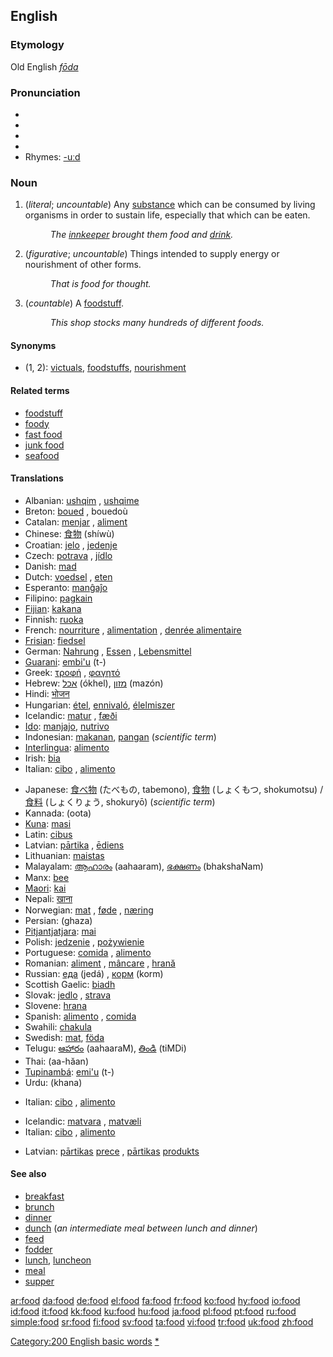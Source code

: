 ==English==

{{rank|respect|that's|Christian|745|food|trying|states|wished}}

===Etymology===
Old English ''[[fōda]]''

===Pronunciation===
* {{AHD|/fo͞od/}}
* {{IPA|/fuːd/}}
* {{SAMPA|/fu:d/}}
* {{audio|en-us-food.ogg|Audio (US)}}
* Rhymes: [[Rhymes:English:-uːd|-uːd]]

===Noun===
{{en-noun|s|-}}

# (''literal''; ''uncountable'') Any [[substance]] which can be consumed by living organisms in order to sustain life, especially that which can be eaten.
#:''The [[innkeeper]] brought them food and [[drink]].''
# (''figurative''; ''uncountable'') Things intended to supply energy or nourishment of other forms.
#:''That is food for thought.''
# (''countable'') A [[foodstuff]].
#:''This shop stocks many hundreds of different foods.''

====Synonyms====
*(1, 2): [[victuals]], [[foodstuff]]s, [[nourishment]]

====Related terms====
*[[foodstuff]]
*[[foody]]
*[[fast food]]
*[[junk food]]
*[[seafood]]

====Translations====
{{trans-top|Any [[substance]] which can be consumed by living organisms to sustain life}}
*Albanian: [[ushqim]] {{m}}, [[ushqime]] {{p}}
*Breton: [[boued]] {{m}}, bouedoù {{p}}
*Catalan: [[menjar]] {{m}}, [[aliment]] {{m}}
*Chinese: [[食物]] (shíwù)
*Croatian: [[jelo]] {{n}}, [[jedenje]] {{n}}
*Czech: [[potrava]] {{f}}, [[jídlo]] {{n}}
*Danish: [[mad#Danish|mad]] {{c}}
*Dutch: [[voedsel]] {{n}}, [[eten]] {{n}}
*Esperanto: [[manĝaĵo]]
*Filipino: [[pagkain]]
*[[Fijian]]: [[kakana]]
*Finnish: [[ruoka]]
*French: [[nourriture]] {{f}}, [[alimentation]] {{f}}, [[denrée alimentaire]] {{f}}
*[[Frisian]]: [[fiedsel]]
*German: [[Nahrung]] {{f}}, [[Essen]] {{n}}, [[Lebensmittel]] {{n}}
*[[Guarani]]: [[embi'u]] (t-)
*Greek: [[τροφή]] {{f}}, [[φαγητό]] {{n}}
*Hebrew: [[אכל]] (ókhel), [[מזון]] (mazón)
*Hindi: [[भोजन]]
*Hungarian: [[étel]], [[ennivaló]], [[élelmiszer]]
*Icelandic: [[matur]] {{m}}, [[fæði]] {{n}}
*[[Ido]]: [[manjajo]], [[nutrivo]]
*Indonesian: [[makan|makanan]], [[pangan]] (''scientific term'')
*[[Interlingua]]: [[alimento#Interlingua|alimento]]
*Irish: [[bia]]
*Italian: [[cibo]] {{m}}, [[alimento]] {{m}}
{{trans-mid}}
*Japanese: [[食べ物]] (たべもの, tabemono), [[食物]] (しょくもつ, shokumotsu) / [[食料]] (しょくりょう, shokuryō) (''scientific term'')
*Kannada: (oota)
*[[Kuna]]: [[masi]]
*Latin: [[cibus]] {{m}}
*Latvian: [[pārtika]] {{f}}, [[ēdiens]] {{m}}
*Lithuanian: [[maistas]] {{m}}
*Malayalam: [[ആഹാരം]] (aahaaram), [[ഭക്ഷണം]] (bhakshaNam)
*Manx: [[bee]]
*[[Maori]]: [[kai]]
*Nepali: [[खाना]]
*Norwegian: [[mat#Norwegian|mat]] {{m}}, [[føde]] {{mf}} , [[næring]] {{mf}}
*Persian: {{FAchar|[[غذا]]}} (ghaza)
*[[Pitjantjatjara]]: [[mai]]
*Polish: [[jedzenie]] {{n}}, [[pożywienie]] {{n}}
*Portuguese: [[comida#Portuguese|comida]] {{f}}, [[alimento#Portuguese|alimento]] {{m}}
*Romanian: [[aliment]] {{n}}, [[mâncare]] {{f}}, [[hrană]] {{f}}
*Russian: [[еда]] (jedá) {{f}}, [[корм]] (korm) {{m}}
*Scottish Gaelic: [[biadh]] {{m}}
*Slovak: [[jedlo]] {{n}}, [[strava]] {{f}}
*Slovene: [[hrana]] {{f}}
*Spanish: [[alimento#Spanish|alimento]] {{m}}, [[comida#Spanish|comida]] {{f}}
*Swahili: [[chakula]]
*Swedish: [[mat]], [[föda]]
*Telugu: [[ఆహారం]] (aahaaraM), [[తిండి]] (tiMDi)
*Thai: {{THchar|[[อาหาร]]}} (aa-hăan)
*[[Tupinambá]]: [[emi'u]] (t-)
*Urdu: {{URchar|[[کھانا]]}} (khana)
{{trans-bottom}}

{{trans-top|Things intended to supply energy or nourishment of other forms}}
*Italian: [[cibo]] {{m}}, [[alimento]] {{m}}
{{trans-mid}}
{{trans-bottom}}

{{trans-top|A [[foodstuff]]}}
*Icelandic: [[matvara]] {{f}}, [[matvæli]] {{n}}
*Italian: [[cibo]] {{m}}, [[alimento]] {{m}}
{{trans-mid}}
*Latvian: [[pārtika]]s [[prece]] {{f}}, [[pārtika]]s [[produkts]] {{m}}
{{trans-bottom}}

====See also====
*[[breakfast]]
*[[brunch]]
*[[dinner]]
*[[dunch]] (''an intermediate meal between lunch and dinner'')
*[[feed]]
*[[fodder]]
*[[lunch]], [[luncheon]]
*[[meal]]
*[[supper]]

[[Category:200 English basic words]]
[[Category:Food and Drink|*]]

[[ar:food]]
[[da:food]]
[[de:food]]
[[el:food]]
[[fa:food]]
[[fr:food]]
[[ko:food]]
[[hy:food]]
[[io:food]]
[[id:food]]
[[it:food]]
[[kk:food]]
[[ku:food]]
[[hu:food]]
[[ja:food]]
[[pl:food]]
[[pt:food]]
[[ru:food]]
[[simple:food]]
[[sr:food]]
[[fi:food]]
[[sv:food]]
[[ta:food]]
[[vi:food]]
[[tr:food]]
[[uk:food]]
[[zh:food]]